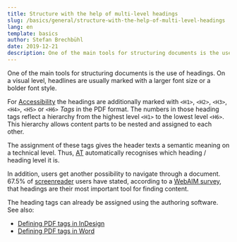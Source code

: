 ```yaml
---
title: Structure with the help of multi-level headings
slug: /basics/general/structure-with-the-help-of-multi-level-headings
lang: en
template: basics
author: Stefan Brechbühl
date: 2019-12-21
description: One of the main tools for structuring documents is the use of headings. On a visual level, headlines are usually marked with larger font sizes or bolder font styles.
---
```

One of the main tools for structuring documents is the use of headings. On a visual level, headlines are usually marked with a larger font size or a bolder font style.

For [Accessibility](https://accessible-pdf.info/en/glossary/#accessible) the headings are additionally marked with `<H1>`, `<H2>`, `<H3>`, `<H4>`, `<H5>` or `<H6>` *Tags* in the PDF format. The numbers in those heading tags reflect a hierarchy from the highest level `<H1>` to the lowest level `<H6>`. This hierarchy allows content parts to be nested and assigned to each other.

The assignment of these tags gives the header texts a semantic meaning on a technical level. Thus, [AT](https://accessible-pdf.info/de/glossar/#assistive-technologie) automatically recognises which heading / heading level it is.

In addition, users get another possibility to navigate through a document. 67.5% of [screenreader](https://accessible-pdf.info/en/glossary/#assistive-technology) users have stated, according to a [WebAIM survey](https://webaim.org/projects/screenreadersurvey7/#finding), that headings are their most important tool for finding content.

The heading tags can already be assigned using the authoring software. See also:

- [Defining PDF tags in InDesign](https://accessible-pdf.info/en/basics/defining-pdf-tags-in-indesign/)
- [Defining PDF tags in Word](https://accessible-pdf.info/en/basics/defining-pdf-tags-in-word/)
